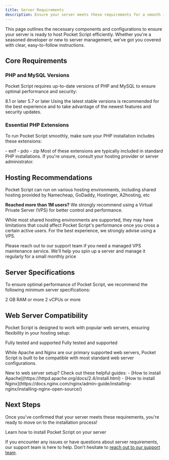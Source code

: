 ```yaml
---
title: Server Requirements
description: Ensure your server meets these requirements for a smooth installation of Pocket Script.
---
```


This page outlines the necessary components and configurations to ensure your server is ready to host Pocket Script efficiently. Whether you're a seasoned developer or new to server management, we've got you covered with clear, easy-to-follow instructions.

## Core Requirements

### PHP and MySQL Versions

Pocket Script requires up-to-date versions of PHP and MySQL to ensure optimal performance and security:

<CardGroup cols={2}>
  <Card title="PHP Version" icon="php">
    8.1 or later
  </Card>
  <Card title="MYSQL Version" icon="database">
    5.7 or later
  </Card>
</CardGroup>

<Note>
  Using the latest stable versions is recommended for the best experience and to take advantage of the newest features and security updates.
</Note>

### Essential PHP Extensions

To run Pocket Script smoothly, make sure your PHP installation includes these extensions:

<Accordion title="Click to view required PHP extensions" defaultOpen="true">
  - exif
  - pdo
  - zip
</Accordion>

<Tip>
  Most of these extensions are typically included in standard PHP installations. If you're unsure, consult your hosting provider or server administrator.
</Tip>

## Hosting Recommendations

Pocket Script can run on various hosting environments, including shared hosting provided by Namecheap, GoDaddy, Hostinger, A2hosting, etc

<Warning>**Reached more than 1M users?** We strongly recommend using a Virtual Private Server (VPS) for better control and performance.</Warning>

<Note>
  While most shared hosting environments are supported, they may have limitations that could affect Pocket Script's performance once you cross a certain active users. For the best experience, we strongly advise using a VPS.
</Note>

<Tip>Please reach out to our support team if you need a managed VPS maintenance service. We'll help you spin up a server and manage it regularly for a small monthly price</Tip>

## Server Specifications

To ensure optimal performance of Pocket Script, we recommend the following minimum server specifications:

<CardGroup cols={2}>
  <Card title="Memory" icon="memory">
    2 GB RAM or more
  </Card>
  <Card title="CPU" icon="microchip">
    2 vCPUs or more
  </Card>
</CardGroup>

## Web Server Compatibility

Pocket Script is designed to work with popular web servers, ensuring flexibility in your hosting setup:

<CardGroup cols={2}>
  <Card title="Apache" icon="server">
    Fully tested and supported
  </Card>
  <Card title="Nginx" icon="server">
    Fully tested and supported
  </Card>
</CardGroup>

While Apache and Nginx are our primary supported web servers, Pocket Script is built to be compatible with most standard web server configurations.

<Tip>
  New to web server setup? Check out these helpful guides:
  - [How to install Apache](https://httpd.apache.org/docs/2.4/install.html)
  - [How to install Nginx](https://docs.nginx.com/nginx/admin-guide/installing-nginx/installing-nginx-open-source/)
</Tip>

## Next Steps

Once you've confirmed that your server meets these requirements, you're ready to move on to the installation process!

<Card title="Installation Guide" icon="rocket" href="/get-started/installation">
  Learn how to install Pocket Script on your server
</Card>

If you encounter any issues or have questions about server requirements, our support team is here to help. Don't hesitate to [reach out to our support team](https://droidoxy.com/support/).
